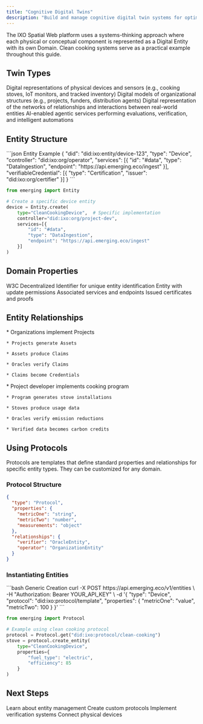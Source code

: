 ```yaml
---
title: "Cognitive Digital Twins"
description: "Build and manage cognitive digital twin systems for optimizing real-world systems and processes"
---
```


<Note>
  The IXO Spatial Web platform uses a systems-thinking approach where each physical or conceptual component is represented as a Digital Entity with its own Domain. Clean cooking systems serve as a practical example throughout this guide.
</Note>

## Twin Types

<CardGroup>
  <Card title="Physical Twins" icon="microchip">
    Digital representations of physical devices and sensors (e.g., cooking stoves, IoT monitors, and tracked inventory)
  </Card>

  <Card title="Cognitive Twins" icon="brain">
    Digital models of organizational structures (e.g., projects, funders, distribution agents)
  </Card>

  <Card title="Twin Systems" icon="diagram-project">
    Digital representation of the networks of relationships and interactions between real-world entities
  </Card>

  <Card title="Oracle Twins" icon="robot">
    AI-enabled agentic services performing evaluations, verification, and intelligent automations
  </Card>
</CardGroup>

## Entity Structure

<CodeGroup>
  ```json Entity Example
  {
    "did": "did:ixo:entity/device-123",
    "type": "Device",
    "controller": "did:ixo:org/operator",
    "services": [{
      "id": "#data",
      "type": "DataIngestion",
      "endpoint": "https://api.emerging.eco/ingest"
    }],
    "verifiableCredential": [{
      "type": "Certification",
      "issuer": "did:ixo:org/certifier"
    }]
  }
  ```

  ```python Example: Clean Cooking Device
  from emerging import Entity

  # Create a specific device entity
  device = Entity.create(
      type="CleanCookingDevice",  # Specific implementation
      controller="did:ixo:org/project-dev",
      services=[{
          "id": "#data",
          "type": "DataIngestion",
          "endpoint": "https://api.emerging.eco/ingest"
      }]
  )
  ```
</CodeGroup>

## Domain Properties

<ResponseField name="did" type="string" required>
  W3C Decentralized Identifier for unique entity identification
</ResponseField>

<ResponseField name="controller" type="string" required>
  Entity with update permissions
</ResponseField>

<ResponseField name="services" type="array">
  Associated services and endpoints
</ResponseField>

<ResponseField name="verifiableCredential" type="array">
  Issued certificates and proofs
</ResponseField>

## Entity Relationships

<AccordionGroup>
  <Accordion title="Generic Implementation">
    * Organizations implement Projects

    * Projects generate Assets

    * Assets produce Claims

    * Oracles verify Claims

    * Claims become Credentials
  </Accordion>

  <Accordion title="Example: Clean Cooking">
    * Project developer implements cooking program

    * Program generates stove installations

    * Stoves produce usage data

    * Oracles verify emission reductions

    * Verified data becomes carbon credits
  </Accordion>
</AccordionGroup>

## Using Protocols

<Note>
  Protocols are templates that define standard properties and relationships for specific entity types. They can be customized for any domain.
</Note>

### Protocol Structure

```json
{
  "type": "Protocol",
  "properties": {
    "metricOne": "string",
    "metricTwo": "number",
    "measurements": "object"
  },
  "relationships": {
    "verifier": "OracleEntity",
    "operator": "OrganizationEntity"
  }
}
```

### Instantiating Entities

<CodeGroup>
  ```bash Generic Creation
  curl -X POST https://api.emerging.eco/v1/entities \
    -H "Authorization: Bearer YOUR_API_KEY" \
    -d '{
      "type": "Device",
      "protocol": "did:ixo:protocol/template",
      "properties": {
        "metricOne": "value",
        "metricTwo": 100
      }
    }'
  ```

  ```python Clean Cooking Example
  from emerging import Protocol

  # Example using clean cooking protocol
  protocol = Protocol.get("did:ixo:protocol/clean-cooking")
  stove = protocol.create_entity(
      type="CleanCookingDevice",
      properties={
          "fuel_type": "electric",
          "efficiency": 85
      }
  )
  ```
</CodeGroup>

## Next Steps

<CardGroup>
  <Card title="Entity Guide" icon="cube">
    Learn about entity management
  </Card>

  <Card title="Protocol Guide" icon="file-code">
    Create custom protocols
  </Card>

  <Card title="Oracle Guide" icon="robot">
    Implement verification systems
  </Card>

  <Card title="Integration Guide" icon="plug">
    Connect physical devices
  </Card>
</CardGroup>
